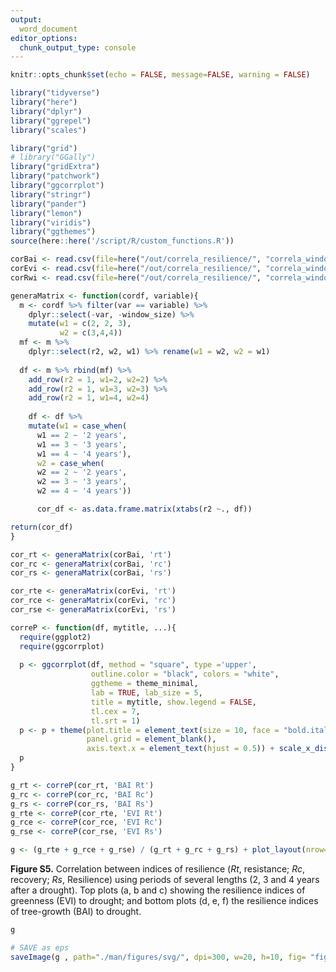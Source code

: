 ```yaml
---
output: 
  word_document
editor_options: 
  chunk_output_type: console
---
```


```r
knitr::opts_chunk$set(echo = FALSE, message=FALSE, warning = FALSE)
```

```r
library("tidyverse")
library("here")
library("dplyr")
library("ggrepel")
library("scales")

library("grid")
# library("GGally")
library("gridExtra")
library("patchwork")
library("ggcorrplot")
library("stringr")
library("pander")
library("lemon")
library("viridis")
library("ggthemes")
source(here::here('/script/R/custom_functions.R'))
```


```r
corBai <- read.csv(file=here("/out/correla_resilience/", "correla_window_size.csv"), header = TRUE)
corEvi <- read.csv(file=here("/out/correla_resilience/", "correla_window_size_evi.csv"), header = TRUE)
corRwi <- read.csv(file=here("/out/correla_resilience/", "correla_window_size_rwi.csv"), header = TRUE)

generaMatrix <- function(cordf, variable){ 
  m <- cordf %>% filter(var == variable) %>% 
    dplyr::select(-var, -window_size) %>% 
    mutate(w1 = c(2, 2, 3), 
           w2 = c(3,4,4)) 
  mf <- m %>% 
    dplyr::select(r2, w2, w1) %>% rename(w1 = w2, w2 = w1)
  
  df <- m %>% rbind(mf) %>% 
    add_row(r2 = 1, w1=2, w2=2) %>% 
    add_row(r2 = 1, w1=3, w2=3) %>% 
    add_row(r2 = 1, w1=4, w2=4) 
  
    df <- df %>% 
    mutate(w1 = case_when(
      w1 == 2 ~ '2 years',
      w1 == 3 ~ '3 years',
      w1 == 4 ~ '4 years'),
      w2 = case_when(
      w2 == 2 ~ '2 years',
      w2 == 3 ~ '3 years',
      w2 == 4 ~ '4 years'))

      cor_df <- as.data.frame.matrix(xtabs(r2 ~., df))

return(cor_df)
}

cor_rt <- generaMatrix(corBai, 'rt')
cor_rc <- generaMatrix(corBai, 'rc')
cor_rs <- generaMatrix(corBai, 'rs') 

cor_rte <- generaMatrix(corEvi, 'rt')
cor_rce <- generaMatrix(corEvi, 'rc')
cor_rse <- generaMatrix(corEvi, 'rs')
```

```r
correP <- function(df, mytitle, ...){
  require(ggplot2)
  require(ggcorrplot) 
  
  p <- ggcorrplot(df, method = "square", type ='upper', 
                  outline.color = "black", colors = "white",
                  ggtheme = theme_minimal, 
                  lab = TRUE, lab_size = 5,
                  title = mytitle, show.legend = FALSE, 
                  tl.cex = 7,
                  tl.srt = 1)
  p <- p + theme(plot.title = element_text(size = 10, face = "bold.italic"),
                 panel.grid = element_blank(),
                 axis.text.x = element_text(hjust = 0.5)) + scale_x_discrete(position = "top") 
  p      
}
```

```r
g_rt <- correP(cor_rt, 'BAI Rt')
g_rc <- correP(cor_rc, 'BAI Rc')
g_rs <- correP(cor_rs, 'BAI Rs')
g_rte <- correP(cor_rte, 'EVI Rt')
g_rce <- correP(cor_rce, 'EVI Rc')
g_rse <- correP(cor_rse, 'EVI Rs')

g <- (g_rte + g_rce + g_rse) / (g_rt + g_rc + g_rs) + plot_layout(nrow=2) + plot_annotation(tag_levels = c('a'))
```

**Figure S5.** Correlation between indices of resilience (*Rt*, resistance; *Rc*, recovery; *Rs*, Resilience) using periods of several lengths (2, 3 and 4 years after a drought). Top plots (a, b and c) showing the resilience indices of greenness (EVI) to drought; and bottom plots (d, e, f) the resilience indices of tree-growth (BAI) to drought. 

```r
g
```



```r
# SAVE as eps 
saveImage(g , path="./man/figures/svg/", dpi=300, w=20, h=10, fig= "fig_s5", u = "cm") 
```




